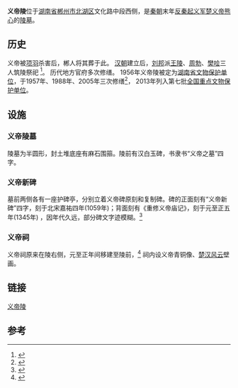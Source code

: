 {{文物保护单位
| 级别 = 全国
| 名称 = 义帝陵
| 图片 = 
| 编号 = 7-0630
| 分类 = 古墓葬
| 时代 = [[秦朝|秦]]
| 所在 = [[湖南省|湖南省]][[郴州市|郴州市]]
| 登录 = 2013年3月5日
}}
{{文物保护单位
| 级别 = 省级
| 省区市 = 湖南省
| 名称 = 义帝陵(包括义帝陵碑)
| 图片 = 
| 编号 = 5-150
| 分类 = 古墓葬
| 时代 =
| 所在 = [[湖南省|湖南省]][[郴州市|郴州市]]
}}
'''义帝陵'''位于[[湖南省|湖南省]][[郴州市|郴州市]][[北湖区|北湖区]]文化路中段西侧，是[[秦朝|秦朝]]末年[[秦末民变|反秦起义军]][[楚义帝|楚义帝熊心]]的[[陵墓|陵墓]]。

==历史==
义帝被[[项羽|项羽]]杀害后，郴人将其葬于此。
[[汉朝|汉朝]]建立后，[[刘邦|刘邦]]派[[王陵_(西汉)|王陵]]、[[周勃|周勃]]、[[樊哙|樊哙]]三人筑陵祭祀 <ref>{{cite web|title=郴州义帝陵：两千多年前楚汉之争的血腥记忆 |url=https://new.qq.com/omn/20181124/20181124A1HBWB.html }}</ref>。
历代地方官府多次修缮。
1956年义帝陵被定为[[湖南省文物保护单位|湖南省文物保护单位]]，于1957年、1988年、2005年三次修缮<ref> {{cite web|title=郴州义帝陵：始于秦汉 见证两千多年历史变迁|url= https://hn.qq.com/a/20160716/019795.htm}}</ref>，
2013年列入第七批[[全国重点文物保护单位|全国重点文物保护单位]]。

==设施==
===义帝陵墓===
陵墓为半圆形，封土堆底座有麻石围箍。陵前有汉白玉碑，书隶书“义帝之墓”四字。

===义帝新碑===
墓前两侧各有一座护碑亭，分别立着义帝碑原刻和复制碑。碑的正面刻有“义帝新碑”四字，刻于北宋嘉祐四年(1059年)；背面刻有《重修义帝庙记》，刻于元至正五年(1345年) ，因年代久远，部分碑文字迹模糊。<ref>{{cite web|title=义帝碑文|url=http://www.library.hn.cn/snwysjjs/zuopin/snwy023/lsyy/024-ydbw.htm|accessdate=2020-08-20|archive-date=2014-08-16|archive-url=https://web.archive.org/web/20140816024457/http://library.hn.cn/snwysjjs/zuopin/snwy023/lsyy/024-ydbw.htm|dead-url=no}}</ref>
===义帝祠===
义帝祠原来在陵右侧，元至正年间移建至陵前，<ref> {{cite web|title=义帝陵  |url=http://as.hunan.gov.cn/1/3/content_2347.html}}</ref>
祠内设义帝青铜像、[[楚汉战争|楚汉风云]]壁画。

==链接==
[http://www.library.hn.cn/snwysjjs/zuopin/snwy023/index.htm 义帝陵] {{Wayback|url=http://www.library.hn.cn/snwysjjs/zuopin/snwy023/index.htm |date=20140215000809 }}

==参考==
{{reflist}}
{{湖南全国重点文物保护单位}}